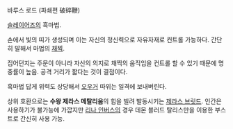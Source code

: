 바루스 로드 (파쇄편 破碎鞭)

[[슬레이어즈]]의 흑마법.

손에서 빛의 띠가 생성되며 이는 자신의 정신력으로 자유자재로 컨트롤 가능하다. 간단히 말해서 마법의 [[채찍]].

집어던지는 주문이 아니라 자신의 의지로 채찍의 움직임을 컨트롤 할 수 있기 때문에 명중률이 높음. 공격 거리가 짧다는 것이 결점이다.

흑마법 답게 위력도 상당해서 [[오우거]] 따위는 일격에 보내버린다.

상위 호환으로는 '''수왕 제라스 메탈리움'''의 힘을 빌려 발동시키는 [[제라스 브릿드]]. 인간은 사용하기가 불가능에 가깝지만 [[리나 인버스]]의 경우 데몬 블러드 탈리스만을 이용한 부스트로 간신히 사용 가능.
